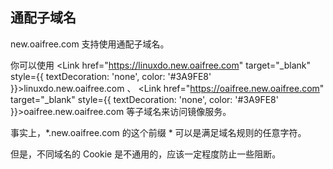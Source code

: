 

## 通配子域名

new.oaifree.com 支持使用通配子域名。

你可以使用 <Link href="https://linuxdo.new.oaifree.com" target="_blank" style={{ textDecoration: 'none', color: '#3A9FE8' }}>linuxdo.new.oaifree.com</Link> 、 <Link href="https://oaifree.new.oaifree.com" target="_blank" style={{ textDecoration: 'none', color: '#3A9FE8' }}>oaifree.new.oaifree.com</Link> 等子域名来访问镜像服务。

事实上，*.new.oaifree.com 的这个前缀 * 可以是满足域名规则的任意字符。

但是，不同域名的 Cookie 是不通用的，应该一定程度防止一些阻断。

